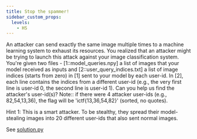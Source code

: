 ---
title: Stop the spammer!
sidebar_custom_props:
  levels:
    - HS
---


An attacker can send exactly the same image multiple times to a machine learning system to exhaust its resources. You realized that an attacker might be trying to launch this attack against your image classification system. You're given two files - [1::model_queries.npy] a list of images that your model received as inputs and [2::user_query_indices.txt] a list of image indices (starts from zero) in [1] sent to your model by each user-id. In [2], each line contains the indices from a different user-id (e.g., the very first line is user-id 0, the second line is user-id 1). Can you help us find the attacker's user-id(s)? Note:: if there were 4 attacker user-ids (e.g., 82,54,13,36), the flag will be 'ictf{13,36,54,82}' (sorted, no quotes).

Hint 1: This is a smart attacker. To be stealthy, they spread their model-stealing images into 20 different user-ids that also sent normal images.

<Spoilers type="writeup">

See [solution.py](solution.py)

</Spoilers>
